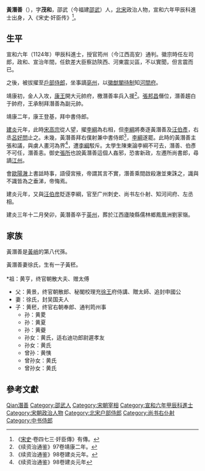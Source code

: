 '''黃潛善'''（{{bd|1078年||1130年|2月9日|catIdx=Huang黃潛善}}），字'''茂和'''，邵武（今福建[[邵武|邵武]]）人，[[北宋|北宋]]政治人物，宣和六年甲辰科進士出身，入《宋史·奸臣传》<ref>《[[宋史|宋史]]·卷四七三·奸臣傳》有傳。</ref>。

== 生平 ==
宣和六年（1124年）甲辰科進士，授官筠州（今江西高安）通判。徽宗時任左司郎，政和、宣治年間，任欽差大臣察訪陝西、河東震災區，不以實聞，但言震而已。

之後，被拔擢至[[戶部侍郎|戶部侍郎]]，坐事謫[[亳州|亳州]]，以[[徽猷閣|徽猷閣]][[待制|待制]]知[[河間府|河間府]]。

靖康初，金人入攻，[[趙構|康王]]開大元帥府，檄潛善率兵入援<ref>《续资治通鉴》97卷靖康二年。</ref>。[[張邦昌|張邦昌]]僭位，潛善趨白于帥府，王承制拜潛善為副元帥。

靖康二年，康王登基，拜中書侍郎。

[[建炎|建炎]]元年，此時[[宋高宗|宋高宗]]從人望，擢[[李綱|李綱]]為右相，但[[李綱|李綱]]將奏逐黃潛善及[[汪伯彥|汪伯彥]]，右丞[[呂好問|呂好問]]止之。未幾，黃潛善拜右僕射兼中書侍郎<ref>《续资治通鉴》98卷建炎元年。</ref>，[[李綱|李綱]]遂罷。此時的黃潛善主張和議，與虜人畫河為界<ref>《续资治通鉴》98卷建炎元年</ref>，遭[[李綱|李綱]]駁斥。太學生陳東論李綱不可去，潛善、伯彥不可任，潛善恚。御史[[張所|張所]]也說黃潛善這個人姦邪，恐害新政，左遷所尚書郎，尋謫[[江州|江州]]。

會[[歐陽澈|歐陽澈]]上書詆時事，語侵宮掖，帝謂其言不實，潛善乘間啟殺澈並東誅之，識與不識皆為之垂涕，帝悔焉。

建炎元年，又與[[汪伯彦|汪伯彦]]貶逐李綱，官至广州刺史、尚书左仆射、知河间府、左丞相。

建炎三年十二月癸卯，黃潛善卒于[[英州|英州]]，葬於江西廬陵縣儒林鄉鳳凰洲劉家嶺。

== 家族 ==
黃潛善是[[黃峭|黃峭]]的第八代孫。

黃潛善妻徐氏，生有一子黃秠。
<br>
<br>
*祖：黄亨，终官朝散大夫、赠太傅
*父：黄景，终官朝散郎、秘閣校理充[[趙棣|徐王]]府侍講、贈太師、追封申國公
*妻：徐氏，封吴国夫人
*子：黄秠，终官右朝奉郎、通判筠州事
**孙：黄畟
**孙：黄夏
**孙：黄䕫  
**孙女：黄氏，适右迪功郎尉遲孝友
**孙女：黄氏
**曾孙：黄恞
**曾孙女：黄氏
**曾孙女：黄氏

== 參考文獻 ==
{{reflist}}

{{start box}}
{{s-before|[[李纲|李纲]]}}
{{s-title|[[南宋|南宋]][[尚书右仆射兼中书侍郎|尚书右仆射兼中书侍郎]]|1127年－1128年}}
{{s-after|[[汪伯彦|汪伯彦]]}}
{{s-before|[[李纲|李纲]]}}
{{s-title|[[南宋|南宋]][[尚书左仆射兼门下侍郎|尚书左仆射兼门下侍郎]]|1128年－1129年}}
{{s-after|[[吕颐浩|吕颐浩]]}}
{{end box}}

{{Authority control}}
{{DEFAULTSORT:Huang黃潛善}}
[[Category:黃姓|Qian潛善]]
[[Category:邵武人|Category:邵武人]]
[[Category:宋朝宰相|Category:宋朝宰相]]
[[Category:宣和六年甲辰科進士|Category:宣和六年甲辰科進士]]
[[Category:宋朝政治人物|Category:宋朝政治人物]]
[[Category:北宋户部侍郎|Category:北宋户部侍郎]]
[[Category:尚书右仆射|Category:尚书右仆射]]
[[Category:中书侍郎|Category:中书侍郎]]

{{宋朝人物小作品}}